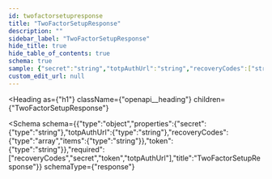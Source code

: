```yaml
---
id: twofactorsetupresponse
title: "TwoFactorSetupResponse"
description: ""
sidebar_label: "TwoFactorSetupResponse"
hide_title: true
hide_table_of_contents: true
schema: true
sample: {"secret":"string","totpAuthUrl":"string","recoveryCodes":["string"],"token":"string"}
custom_edit_url: null
---
```



<Heading
  as={"h1"}
  className={"openapi__heading"}
  children={"TwoFactorSetupResponse"}
>
</Heading>





<Schema
  schema={{"type":"object","properties":{"secret":{"type":"string"},"totpAuthUrl":{"type":"string"},"recoveryCodes":{"type":"array","items":{"type":"string"}},"token":{"type":"string"}},"required":["recoveryCodes","secret","token","totpAuthUrl"],"title":"TwoFactorSetupResponse"}}
  schemaType={"response"}
>
  
</Schema>
            
